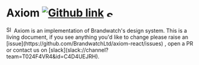 <Meta title="Introduction" />

# Axiom [![Github link](mark-github.svg)](https://github.com/BrandwatchLtd/axiom-react) [<img src="slack-1.svg" alt="Slack link" width="16"/>](slack://channel?team=T024F4VR4&id=C4D4UEJRH)


<img src="undraw_innovative_b409.svg" alt="Slack link" width="16"/>
Axiom is an implementation of Brandwatch's design system. This is a living document, if you see anything you'd like to change please raise an [issue](https://github.com/BrandwatchLtd/axiom-react/issues) , open a PR or contact us on [slack](slack://channel?team=T024F4VR4&id=C4D4UEJRH).